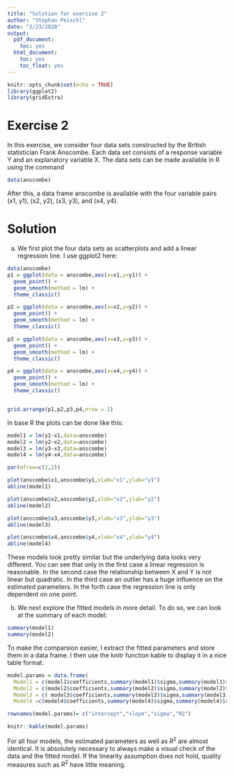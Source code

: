 ```yaml
---
title: "Solution for exercise 2"
author: "Stephan Peischl"
date: "2/23/2020"
output:
  pdf_document:
    toc: yes
  html_document:
    toc: yes
    toc_float: yes
---
```



```r
knitr::opts_chunk$set(echo = TRUE)
library(ggplot2)
library(gridExtra)
```
# Exercise 2
In this exercise, we consider four data sets constructed by the British statistician Frank Anscombe. Each data set consists of a response variable Y and an explanatory variable X.
The data sets can be made available in R using the command

```r
data(anscombe)
```
After this, a data frame anscombe is available with the four variable pairs (x1, y1), (x2, y2), (x3, y3), and (x4, y4).

# Solution

a) We first plot the four data sets as scatterplots and add a linear regression line. I use ggplot2 here:

```r
data(anscombe)
p1 = ggplot(data = anscombe,aes(x=x1,y=y1)) + 
  geom_point() +
  geom_smooth(method = lm) +
  theme_classic()

p2 = ggplot(data = anscombe,aes(x=x2,y=y2)) + 
  geom_point() +
  geom_smooth(method = lm) +
  theme_classic()

p3 = ggplot(data = anscombe,aes(x=x3,y=y3)) + 
  geom_point() +
  geom_smooth(method = lm) +
  theme_classic()

p4 = ggplot(data = anscombe,aes(x=x4,y=y4)) + 
  geom_point() +
  geom_smooth(method = lm) +
  theme_classic()


grid.arrange(p1,p2,p3,p4,nrow = 2)
```

In base R the plots can be done like this:

```r
model1 = lm(y1~x1,data=anscombe)
model2 = lm(y2~x2,data=anscombe)
model3 = lm(y3~x3,data=anscombe)
model4 = lm(y4~x4,data=anscombe)

par(mfrow=c(2,2))

plot(anscombe$x1,anscombe$y1,xlab="x1",ylab="y1")
abline(model1)

plot(anscombe$x2,anscombe$y2,xlab="x2",ylab="y2")
abline(model2)

plot(anscombe$x3,anscombe$y3,xlab="x3",ylab="y3")
abline(model3)

plot(anscombe$x4,anscombe$y4,xlab="x4",ylab="y4")
abline(model4)
```

These models look pretty similar but the underlying data looks very different. You can see that only in the first case a linear regression is reasonable. In the second case the relationship between X and Y is not linear but quadratic. In the third case an outlier has a huge influence on the estimated parameters. In the forth case the regression line is only dependent on one point.

b) We next explore the fitted models in more detail. To do so, we can look at the summary of each model:

```r
summary(model1)
summary(model2)
```

To make the comparsion easier, I extract the fitted parameters and store them in a data frame. I then use the knitr function kable to display it in a nice table format.

```r
model.params = data.frame(
  Model1 = c(model1$coefficients,summary(model1)$sigma,summary(model1)$r.squared),
  Model2 = c(model2$coefficients,summary(model2)$sigma,summary(model2)$r.squared),
  Model3 = c( model3$coefficients,summary(model3)$sigma,summary(model3)$r.squared),
  Model4 =c(model4$coefficients,summary(model4)$sigma,summary(model4)$r.squared))

rownames(model.params)= c("intercept","slope","sigma","R2")

knitr::kable(model.params)
```

For all four models, the estimated parameters as well as $R^2$ are almost identical. It is absolutely necessary to always make a visual check of the data and the fitted model. If the linearity assumption does not hold, quality measures such as $R^2$ have little meaning. 